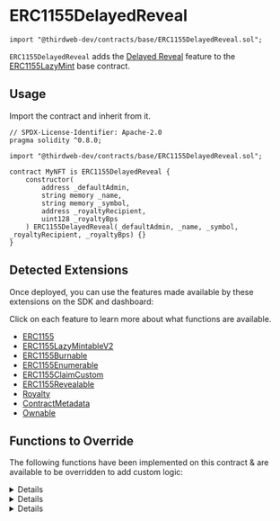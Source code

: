 
# ERC1155DelayedReveal

```solidity
import "@thirdweb-dev/contracts/base/ERC1155DelayedReveal.sol";
```

`ERC1155DelayedReveal` adds the [Delayed Reveal](/glossary/delayed-reveal) feature to the
[ERC1155LazyMint](/solidity/base-contracts/erc1155lazymint) base contract.

<GithubButtonLink href="https://github.com/thirdweb-dev/contracts/blob/main/contracts/base/ERC1155DelayedReveal.sol" />

## Usage

Import the contract and inherit from it.

```solidity
// SPDX-License-Identifier: Apache-2.0
pragma solidity ^0.8.0;

import "@thirdweb-dev/contracts/base/ERC1155DelayedReveal.sol";

contract MyNFT is ERC1155DelayedReveal {
    constructor(
        address _defaultAdmin,
        string memory _name,
        string memory _symbol,
        address _royaltyRecipient,
        uint128 _royaltyBps
    ) ERC1155DelayedReveal(_defaultAdmin, _name, _symbol, _royaltyRecipient, _royaltyBps) {}
}
```

## Detected Extensions

Once deployed, you can use the features made available by these extensions on the SDK and dashboard:

Click on each feature to learn more about what functions are available.

- [ERC1155](/contracts/build/extensions/erc-1155/ERC1155)
- [ERC1155LazyMintableV2](/solidity/extensions/lazymint)
- [ERC1155Burnable](/contracts/build/extensions/erc-1155/ERC1155Burnable)
- [ERC1155Enumerable](/contracts/build/extensions/erc-1155/ERC1155Enumerable)
- [ERC1155ClaimCustom](/solidity/extensions/erc1155claimcustom)
- [ERC1155Revealable](/solidity/extensions/erc1155delayedreveal)
- [Royalty](/contracts/build/extensions/general/Royalty)
- [ContractMetadata](/contracts/build/extensions/general/ContractMetadata)
- [Ownable](/contracts/build/extensions/general/Ownable)

## Functions to Override

The following functions have been implemented on this contract & are available to be overridden to add custom logic:

<Details id="uri" summary="uri">

```solidity
/**
    *  @notice         Returns the metadata URI for an NFT.
    *  @dev            See `BatchMintMetadata` for handling of metadata in this contract.
    *
    *  @param _tokenId The tokenId of an NFT.
    */
function uri(uint256 _tokenId) public view override returns (string memory) {
    (uint256 batchId, ) = _getBatchId(_tokenId);
    string memory batchUri = _getBaseURI(_tokenId);

    if (isEncryptedBatch(batchId)) {
        return string(abi.encodePacked(batchUri, "0"));
    } else {
        return string(abi.encodePacked(batchUri, _tokenId.toString()));
    }
}
```

</Details>

<Details id="lazyMint" summary="lazyMint">

```solidity
/**
    *  @notice                  Lets an authorized address lazy mint a given amount of NFTs.
    *
    *  @param _amount           The number of NFTs to lazy mint.
    *  @param _baseURIForTokens The placeholder base URI for the 'n' number of NFTs being lazy minted, where the
    *                           metadata for each of those NFTs is `${baseURIForTokens}/${tokenId}`.
    *  @param _data             The encrypted base URI + provenance hash for the batch of NFTs being lazy minted.
    *  @return batchId          A unique integer identifier for the batch of NFTs lazy minted together.
    */
function lazyMint(
    uint256 _amount,
    string calldata _baseURIForTokens,
    bytes calldata _data
) public virtual override returns (uint256 batchId) {
    if (_data.length > 0) {
        (bytes memory encryptedURI, bytes32 provenanceHash) = abi.decode(_data, (bytes, bytes32));
        if (encryptedURI.length != 0 && provenanceHash != "") {
            _setEncryptedData(nextTokenIdToLazyMint + _amount, _data);
        }
    }

    return super.lazyMint(_amount, _baseURIForTokens, _data);
}
```

</Details>

<Details id="reveal" summary="reveal">

```solidity
/**
    *  @notice       Lets an authorized address reveal a batch of delayed reveal NFTs.
    *
    *  @param _index The ID for the batch of delayed-reveal NFTs to reveal.
    *  @param _key   The key with which the base URI for the relevant batch of NFTs was encrypted.
    */
function reveal(uint256 _index, bytes calldata _key) external virtual override returns (string memory revealedURI) {
    require(_canReveal(), "Not authorized");

    uint256 batchId = getBatchIdAtIndex(_index);
    revealedURI = getRevealURI(batchId, _key);

    _setEncryptedData(batchId, "");
    _setBaseURI(batchId, revealedURI);

    emit TokenURIRevealed(_index, revealedURI);
}

/// @dev Checks whether NFTs can be revealed in the given execution context.
function _canReveal() internal view virtual returns (bool) {
    return msg.sender == owner();
}
```

</Details>
